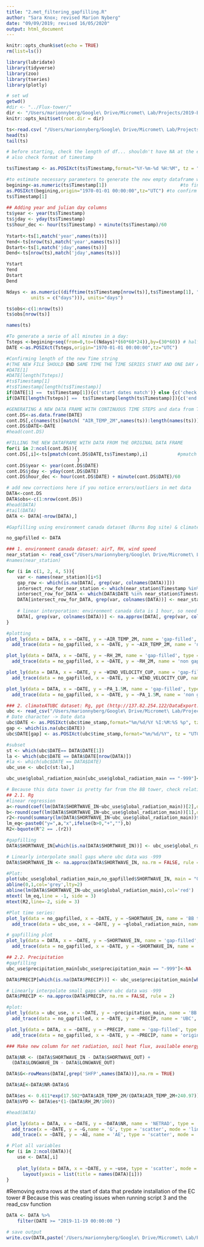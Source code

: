 ```yaml
---
title: "2.met_filtering_gapfilling.R"
author: "Sara Knox; revised Marion Nyberg"
date: "09/09/2019; revised 16/05/2020"
output: html_document
---
```


```r
knitr::opts_chunk$set(echo = TRUE)
rm(list=ls())

library(lubridate)
library(tidyverse)
library(zoo)
library(tseries)
library(plotly)

# set wd
getwd()
#dir <- "../Flux-tower/"
dir <- "/Users/marionnyberg/Google\ Drive/Micromet\ Lab/Projects/2019-Burns\ Bog\ 2/Flux-tower"
knitr::opts_knit$set(root.dir = dir)
```

```r
ts<-read.csv( "/Users/marionnyberg/Google\ Drive/Micromet\ Lab/Projects/2019-Burns\ Bog\ 2/Flux-tower/met_data/met_merged/met_mergedBB2.csv",sep=",",header=TRUE,dec=".")
head(ts)
tail(ts)
```

```r
# before starting, check the length of df... shouldn't have NA at the end
# also check format of timestamp

ts$Timestamp <- as.POSIXct(ts$Timestamp,format="%Y-%m-%d %H:%M", tz = "UTC")

#to estimate necessary parameters to generate the new empty dataframe with complete rows 
begining<-as.numeric(ts$Timestamp[1])                           #to find the number that is represented by the first data of our time series
as.POSIXct(begining,origin="1970-01-01 00:00:00",tz="UTC") #to confirm that the begining is the right one
ts$Timestamp[1]
     
## Adding year and julian day columns
ts$year <- year(ts$Timestamp)
ts$jday <- yday(ts$Timestamp)
ts$hour_dec <- hour(ts$Timestamp) + minute(ts$Timestamp)/60
 
Ystart<-ts[1,match('year',names(ts))]
Yend<-ts[nrow(ts),match('year',names(ts))]
Dstart<-ts[1,match('jday',names(ts))]
Dend<-ts[nrow(ts),match('jday',names(ts))]

Ystart
Yend
Dstart
Dend

Ndays <- as.numeric((difftime(ts$Timestamp[nrow(ts)],ts$Timestamp[1], "UTC",
         units = c("days"))), units="days")

ts$obs<-c(1:nrow(ts)) 
ts$obs[nrow(ts)]

names(ts)
```

```r
#To generate a serie of all minutes in a day:
Tsteps <-begining+seq(from=0,to=((Ndays)*(60*60*24)),by=(30*60)) # half an hours data from the begining date to Ndays +1 (that way I assure all measured data are included in the new file) -> I did not use this method
DATE <-as.POSIXct(Tsteps,origin="1970-01-01 00:00:00",tz="UTC")

#Confirming length of the new Time string 
#(THE NEW FILE SHOULD END SAME TIME THE TIME SERIES START AND ONE DAY AFTER THE MEASUREMENTS TIME SERIE)
#DATE[1]
#DATE[length(Tsteps)]
#ts$Timestamp[1]
#ts$Timestamp[length(ts$Timestamp)]
if(DATE[1] ==  ts$Timestamp[1]){c('start dates match')} else {c('check start dates!')}
if(DATE[length(Tsteps)] ==  ts$Timestamp[length(ts$Timestamp)]){c('end dates match')} else {c('check end dates!')}  

#GENERATING A NEW DATA FRAME WITH CONTINUOUS TIME STEPS and data from THE ORIGINAL ONE
cont.DS<-as.data.frame(DATE)
cont.DS[,c(names(ts)[match( "AIR_TEMP_2M",names(ts)):length(names(ts))])]<-NA   #we will just copy the data from the variable "Batt_volt_Min" in ts (variable 3)
cont.DS$DATE<-DATE
#head(cont.DS)

#FILLING THE NEW DATAFRAME WITH DATA FROM THE ORIGINAL DATA FRAME 
for(i in 2:ncol(cont.DS)){  
cont.DS[,i]<-ts[pmatch(cont.DS$DATE,ts$Timestamp),i]           #pmatch look for the observation rows when time columns of both (old and new) dataframes match
                          } 
cont.DS$year <- year(cont.DS$DATE)
cont.DS$jday <- yday(cont.DS$DATE)
cont.DS$hour_dec <- hour(cont.DS$DATE) + minute(cont.DS$DATE)/60
```
```r
# add new corrections here if you notice errors/outliers in met data
DATA<-cont.DS
DATA$obs<-c(1:nrow(cont.DS))
#head(DATA)
#tail(DATA)
DATA <- DATA[-nrow(DATA),]
```

```r
#Gapfilling using environment canada dataset (Burns Bog site) & climateATUBC (http://ibis.geog.ubc.ca/~achristn/data.html; http://137.82.254.122/DataExport.aspx)

no_gapfilled <- DATA

### 1. environment canada dataset: airT, RH, wind speed
near_station <- read_csv("/Users/marionnyberg/Google\ Drive/Micromet\ Lab/Projects/2014-Burns\ Bog/Flux-tower/met_data/met_ancillary/ECCC/ECCC_met_merged.csv")
#names(near_station)

for (i in c(1, 2, 4, 5)){
	var <- names(near_station)[i+5]
	gap_row <- which(is.na(DATA[, grep(var, colnames(DATA))]))
	intersect_row_for_near_station <- which(near_station$Timestamp %in% DATA$DATE[gap_row])
	intersect_row_for_DATA <- which(DATA$DATE %in% near_station$Timestamp[intersect_row_for_near_station])
	DATA[intersect_row_for_DATA, grep(var, colnames(DATA))] <- near_station[intersect_row_for_near_station, i+5]
	
	# linear interporation: environment canada data is 1 hour, so need to interpolated to make 30 min dataset
	DATA[, grep(var, colnames(DATA))] <- na.approx(DATA[, grep(var, colnames(DATA))], na.rm = FALSE, rule = 2)
}

#plotting
plot_ly(data = DATA, x = ~DATE, y = ~AIR_TEMP_2M, name = 'gap-filled', type = 'scatter', mode = 'lines') %>%
  add_trace(data = no_gapfilled, x = ~DATE, y = ~AIR_TEMP_2M, name = 'non gap-filled', type = 'scatter', mode = 'lines') 

plot_ly(data = DATA, x = ~DATE, y = ~RH_2M, name = 'gap-filled', type = 'scatter', mode = 'lines') %>%
  add_trace(data = no_gapfilled, x = ~DATE, y = ~RH_2M, name = 'non gap-filled', type = 'scatter', mode = 'lines') 

plot_ly(data = DATA, x = ~DATE, y = ~WIND_VELOCITY_CUP, name = 'gap-filled', type = 'scatter', mode = 'lines') %>%
  add_trace(data = no_gapfilled, x = ~DATE, y = ~WIND_VELOCITY_CUP, name = 'non gap-filled', type = 'scatter', mode = 'lines') 

plot_ly(data = DATA, x = ~DATE, y = ~PA_1.5M, name = 'gap-filled', type = 'scatter', mode = 'lines') %>%
  add_trace(data = no_gapfilled, x = ~DATE, y = ~PA_1.5M, name = 'non gap-filled', type = 'scatter', mode = 'lines') 

### 2. climateATUBC dataset: Rg, ppt (http://137.82.254.122/DataExport.aspx) from Jan 1, 2014 to present & change extension to csv
ubc <- read_csv("/Users/marionnyberg/Google\ Drive/Micromet\ Lab/Projects/2014-Burns\ Bog/Flux-tower/met_data/met_ancillary/ubc_climate/climateAtUBC.csv")
# Date character -> Date data
ubc$DATE <- as.POSIXct(ubc$time_stamp,format="%m/%d/%Y %I:%M:%S %p", tz = "UTC")
gap <- which(is.na(ubc$DATE))
ubc$DATE[gap] <- as.POSIXct(ubc$time_stamp,format="%m/%d/%Y", tz = "UTC")[gap]

#subset
st <- which(ubc$DATE== DATA$DATE[1])
la <- which(ubc$DATE == DATA$DATE[nrow(DATA)])
#la <- which(ubc$DATE == DATA$DATE)
ubc_use <- ubc[c(st:la),]

ubc_use$global_radiation_main[ubc_use$global_radiation_main == "-999"]<-NA

# Because this data tower is pretty far from the BB tower, check relationships
## 2.1. Rg
#linear regression
a<-round(coef(lm(DATA$SHORTWAVE_IN~ubc_use$global_radiation_main))[2],digits=2) #coef(lm(y~x))[2] is the slope of the regression
b<-round(coef(lm(DATA$SHORTWAVE_IN~ubc_use$global_radiation_main))[1],digits=2)   
r2<-round(summary(lm(DATA$SHORTWAVE_IN~ubc_use$global_radiation_main))$ r.squared,digits=2)
lm_eq<-paste0("y=",a,"x",ifelse(b>0,"+",""),b)
R2<-bquote(R^2 == .(r2)) 

#gapfilling
DATA$SHORTWAVE_IN[which(is.na(DATA$SHORTWAVE_IN))] <- ubc_use$global_radiation_main[which(is.na(DATA$SHORTWAVE_IN))]*a + b

# Linearly interpolate small gaps where ubc data was -999
DATA$SHORTWAVE_IN <- na.approx(DATA$SHORTWAVE_IN, na.rm = FALSE, rule = 2)

#Plot:
plot(ubc_use$global_radiation_main,no_gapfilled$SHORTWAVE_IN, main = "Global radiation (Short wave in)", xlab = "UBC climate site", ylab = "BB flux tower")
abline(0,1,col='grey',lty=2)
abline(lm(DATA$SHORTWAVE_IN~ubc_use$global_radiation_main),col='red')
mtext( lm_eq,line = -1, side = 3)
mtext(R2,line=-2, side = 3)

#Plot time series:
plot_ly(data = no_gapfilled, x = ~DATE, y = ~SHORTWAVE_IN, name = 'BB tower', type = 'scatter', mode = 'lines') %>%
  add_trace(data = ubc_use, x = ~DATE, y = ~global_radiation_main, name = 'UBC tower', type = 'scatter', mode = 'lines') 

# gapfilling plot
plot_ly(data = DATA, x = ~DATE, y = ~SHORTWAVE_IN, name = 'gap-filled', type = 'scatter', mode = 'lines') %>%
  add_trace(data = no_gapfilled, x = ~DATE, y = ~SHORTWAVE_IN, name = 'original', type = 'scatter', mode = 'lines') 

## 2.2. Precipitation
#gapfilling
ubc_use$precipitation_main[ubc_use$precipitation_main == "-999"]<-NA

DATA$PRECIP[which(is.na(DATA$PRECIP))] <- ubc_use$precipitation_main[which(is.na(DATA$PRECIP))]

# Linearly interpolate small gaps where ubc data was -999
DATA$PRECIP <- na.approx(DATA$PRECIP, na.rm = FALSE, rule = 2)

#plot:
plot_ly(data = ubc_use, x = ~DATE, y = ~precipitation_main, name = 'BB', type = 'scatter', mode = 'lines') %>%
  add_trace(data = no_gapfilled, x = ~DATE, y = ~PRECIP, name = 'UBC', type = 'scatter', mode = 'lines') 

plot_ly(data = DATA, x = ~DATE, y = ~PRECIP, name = 'gap-filled', type = 'scatter', mode = 'lines') %>%
  add_trace(data = no_gapfilled, x = ~DATE, y = ~PRECIP, name = 'original', type = 'scatter', mode = 'lines') 
```

```r
### Make new column for net radiation, soil heat flux, available energy, es, vpd

DATA$NR <- (DATA$SHORTWAVE_IN - DATA$SHORTWAVE_OUT) + 
  (DATA$LONGWAVE_IN - DATA$LONGWAVE_OUT)

DATA$G<-rowMeans(DATA[,grep('SHFP',names(DATA))],na.rm = TRUE)

DATA$AE<-DATA$NR-DATA$G

DATA$es <- 0.611*exp(17.502*DATA$AIR_TEMP_2M/(DATA$AIR_TEMP_2M+240.97))
DATA$VPD <- DATA$es*(1-(DATA$RH_2M/100))

#head(DATA)

plot_ly(data = DATA, x = ~DATE, y = ~DATA$NR, name = 'NETRAD', type = 'scatter', mode = 'lines') %>%
  add_trace(x = ~DATE, y = ~G,name = 'G', type = 'scatter', mode = 'lines') %>%
  add_trace(x = ~DATE, y = ~AE, name = 'AE', type = 'scatter', mode = 'lines') 

# Plot all variables
for (i in 2:ncol(DATA)){
	use <- DATA[,i]
	
	plot_ly(data = DATA, x = ~DATE, y = ~use, type = 'scatter', mode = 'lines') %>%
	  layout(yaxis = list(title = names(DATA)[i]))
}
```

#Removing extra rows at the start of data that predate installation of the EC tower
# Because this was creating issues when running script 3 and the read_csv function
```r
DATA <- DATA %>%
	filter(DATE >= "2019-11-19 00:00:00	")
```

```r
# save output
write.csv(DATA,paste('/Users/marionnyberg/Google\ Drive/Micromet\ Lab/Projects/2019-Burns\ Bog\ 2/Flux-tower/met_data/met_merged/met_corrected_gapfilledBB2','.csv',sep=''),row.names=FALSE)      
```

